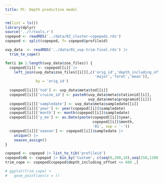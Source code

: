 ```yaml
---
title: PC- Depth predictive model
---
```



```r
rm(list = ls())
library(dplyr)
source('../r/tools.r')
copepod <- readRDS('../data/02_cluster-copepods.rds')
copepod <- split(copepod, f= copepod$profileid)

uvp_data  <- readRDS('../data/01_uvp-trim-final.rds') |>
  trim_to_cope()

for(i in 1:length(uvp_data$zoo_files)) {
  copepod[[i]] <- copepod[[i]] |>
    left_join(uvp_data$zoo_files[[i]][,c('orig_id','depth_including_offset',
                                         'major','feret','mean')],
              by = 'orig_id')
  
  copepod[[i]]['tod'] <- uvp_data$meta$tod[[i]]
  copepod[[i]]['cruise_id'] <- paste0(uvp_data$meta$stationid[[i]], 
                                      uvp_data$meta$programid[[i]])
  copepod[[i]]['sampledate'] <- uvp_data$meta$sampledate[[i]]
  copepod[[i]]['year'] <- year(copepod[[i]]$sampledate)
  copepod[[i]]['month'] <- month(copepod[[i]]$sampledate)
  copepod[[i]]['y_mo'] <- as.Date(paste(copepod[[i]]$year,
                                        copepod[[i]]$month,
                                        '01', sep = '-'))
  copepod[[i]]['season'] <- copepod[[i]]$sampledate |>
    unique() |> 
    season_assign()
}

copepod <- copepod |> list_to_tib('profileid')
copepod$db <- copepod |> bin_by('Custom', c(seq(0,200,10),seq(250,1200,50)))
trim_cope <- copepod[copepod$depth_including_offset <= 600 ,]

```

```r
# ggplot(trim_cope) +
#   geom_point(aes(x = ))
```